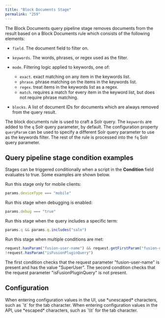 ```yaml
---
title: "Block Documents Stage"
permalink: "259"
---
```


The Block Documents query pipeline stage removes documents from the result
based on a Block Documents rule which consists of the following elements:

* `field`. The document field to filter on.
* `keywords`. The words, phrases, or regex used as the filter.
* `mode`. Filtering logic applied to keywords, one of:

  + `exact`. exact matching on any item in the keywords list.
  + `phrase`. phrase matching on the items in the keywords list.
  + `regex`. treat items in the keywords list as a regex.
  + `match`. requires a match for every item in the keyword list, but does not require phrase matching.
* `blocks`. A list of document IDs for documents which are always removed from the query result.

The block documents rule is used to craft a Solr query.
The `keywords` are added to the `q` Solr query parameter, by default.
The configuration property `queryParam` can be used to specify a different Solr query parameter
to use as the keywords filter.
The rest of the rule is processed into the `fq` Solr query parameter.

## Query pipeline stage condition examples

Stages can be triggered conditionally when a script in the **Condition** field evaluates to true.
Some examples are shown below.

Run this stage only for mobile clients:

```js
params.deviceType === "mobile"
```

Run this stage when debugging is enabled:

```js
params.debug === "true"
```

Run this stage when the query includes a specific term:

```js
params.q && params.q.includes("sale")
```

Run this stage when multiple conditions are met:

```js
request.hasParam("fusion-user-name") && request.getFirstParam("fusion-user-name").equals("SuperUser");
!request.hasParam("isFusionPluginQuery")
```

The first condition checks that the request parameter "fusion-user-name" is present and has the value "SuperUser".
The second condition checks that the request parameter "isFusionPluginQuery" is not present.

## Configuration

<Tip>
When entering configuration values in the UI, use *unescaped* characters, such as `\t` for the tab character. When entering configuration values in the API, use *escaped* characters, such as `\\t` for the tab character.
</Tip>


<SchemaParamFields schema={schema}/>

